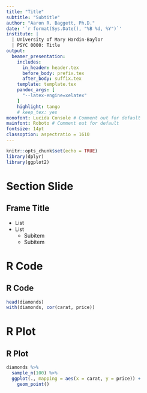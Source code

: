 ```yaml
---
title: "Title"
subtitle: "Subtitle"
author: "Aaron R. Baggett, Ph.D."
date: '`r format(Sys.Date(), "%B %d, %Y")`'
institute: | 
  | University of Mary Hardin-Baylor
  | PSYC 0000: Title
output:
  beamer_presentation:
    includes:
      in_header: header.tex
      before_body: prefix.tex
      after_body: suffix.tex
    template: template.tex
    pandoc_args: [
      "--latex-engine=xelatex"
    ]
    highlight: tango
    # keep_tex: yes
monofont: Lucida Console # Comment out for default
mainfont: Roboto # Comment out for default
fontsize: 14pt
classoption: aspectratio = 1610
---
```


```r
knitr::opts_chunk$set(echo = TRUE)
library(dplyr)
library(ggplot2)
```

# Section Slide

## Frame Title
- List
- List
    - Subitem
    - Subitem

# R Code

## R Code

\scriptsize
```r
head(diamonds)
with(diamonds, cor(carat, price))
```

# R Plot

## R Plot

\scriptsize
```r
diamonds %>% 
  sample_n(100) %>% 
  ggplot(., mapping = aes(x = carat, y = price)) +
    geom_point()
```

